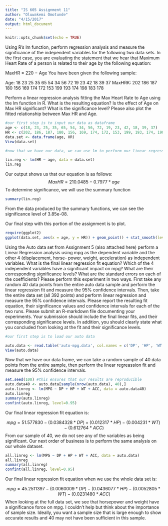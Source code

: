 ```yaml
---
title: "IS 605 Assignment 11"
author: "Oluwakemi Omotunde"
date: "4/15/2017"
output: html_document
---
```


```r
knitr::opts_chunk$set(echo = TRUE)
```

Using R’s lm function, perform regression analysis and measure the significance of the independent variables for the following two data sets. In the first case, you are evaluating the statement that we hear that Maximum Heart Rate of a person is related to their age by the following equation:

  MaxHR = 220 − Age You have been given the following sample:
  
Age:   18 23 25 35 65 54 34 56 72 19 23 42 18 39 37 
MaxHRK: 202 186 187 180 156 169 174 172 153 199 193 174 198 183 178

Perform a linear regression analysis fitting the Max Heart Rate to Age using the lm function in R. What is the resulting equation? Is the effect of Age on Max HR significant? What is the significance level? Please also plot the fitted relationship between Max HR and Age.

```r
#our first step is to input our data as dataframe
age <- c(18, 23, 25, 35, 65, 54, 34, 56, 72, 19, 23, 42, 18, 39, 37)
HR <- c(202, 186, 187, 180, 156, 169, 174, 172, 153, 199, 193, 174, 198, 183, 178)
data.set <- data.frame(age, HR)
View(data.set)

#now that we have our data, we can use lm to perform our linear regression.

lin.reg <- lm(HR ~ age, data = data.set)
lin.reg
```

Our output shows us that our equation is as follows:
$$MaxHR = 210.0485 - 0.7977*age$$
To determine significance, we will use the summary function 
```r
summary(lin.reg)
```

From the data produced by the summary functions, we can see the significance level of 3.85e-08. 

Our final step with this portion of the assignment is to plot. 

```r
require(ggplot2)
ggplot(data.set, aes(x = age, y = HR)) + geom_point() + stat_smooth(level = .95, method = lm) + ggtitle("MAX HEART RATE VS. AGE") + xlab("AGE") + ylab("HEART RATE")
```

Using the Auto data set from Assignment 5 (also attached here) perform a Linear Regression analysis using mpg as the dependent variable and the other 4 (displacement, horse- power, weight, acceleration) as independent variables. What is the final linear regression fit equation? Which of the 4 independent variables have a significant impact on mpg? What are their corresponding significance levels? What are the standard errors on each of the coefficients? Please perform this experiment in two ways. First take any random 40 data points from the entire auto data sample and perform the linear regression fit and measure the 95% confidence intervals. Then, take the entire data set (all 392 points) and perform linear regression and measure the 95% confidence intervals. Please report the resulting fit equation, their significance values and confidence intervals for each of the two runs.
Please submit an R-markdown file documenting your experiments. Your submission should include the final linear fits, and their corresponding significance levels. In addition, you should clearly state what you concluded from looking at the fit and their significance levels.

```r
#our first step is to load our auto data

auto.data <- read.table('auto-mpg.data', col.names = c('DP', 'HP', 'WT', 'ACC', 'MPG'))
View(auto.data)
```

Now that we have our data frame, we can take a random sample of 40 data points from the entire sample, then perform the linear regreassion fit and measure the 95% confidence intervals. 

```r
set.seed(100) #this ensures that our results are reproducible
auto.data40 <- auto.data[sample(nrow(auto.data), 40),]
auto.linreg <- lm(MPG ~ DP + HP + WT + ACC, data = auto.data40)
auto.linreg
summary(auto.linreg)
confint(auto.linreg, level=0.95)

```

Our final linear regression fit equation is: 

$$mpg = 51.577830 - (0.0384328*DP) + (0.012317*HP) - (0.004231*WT) - (0.612764*ACC)$$
From our sample of 40, we do not see any of the variables as being significant. Our next order of business is to perform the same analysis on our whole dataset. 

```r
all.linreg <- lm(MPG ~ DP + HP + WT + ACC, data = auto.data)
all.linreg
summary(all.linreg)
confint(all.linreg, level=0.95)

```
Our final linear regression fit equation when we use the whole data set is: 

$$mpg = 45.2511397 - (0.0060009*DP) - (0.0436077*HP) - (0.0052805*WT) - (0.0231480*ACC)$$
When looking at the full data set, we see that horsepower and weight have a significance force on mpg. I couldn't help but think about the importance of sample size. Ideally, you want a sample size that is large enough to show accurate results and 40 may not have been sufficient in this sample. 